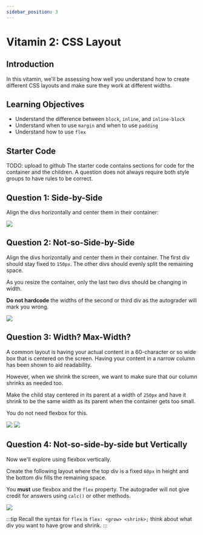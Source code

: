 ```yaml
---
sidebar_position: 3
---
```


# Vitamin 2: CSS Layout

## Introduction

In this vitamin, we'll be assessing how well you understand how to create
different CSS layouts and make sure they work at different widths.

## Learning Objectives

- Understand the difference between `block`, `inline`, and `inline-block`
- Understand when to use `margin` and when to use `padding`
- Understand how to use `flex`

## Starter Code

TODO: upload to github
The starter code contains sections for code for the container and the children.
A question does not always require both style groups to have rules to be correct.

## Question 1: Side-by-Side

Align the divs horizontally and center them in their container:

![](./Vit3Assets/Q1.png)

## Question 2: Not-so-Side-by-Side

Align the divs horizontally and center them in their container. The first div should
stay fixed to `150px`. The other divs should evenly split the remaining space.

As you resize the container, only the last two divs should be changing in width.

**Do not hardcode** the widths of the second or third div as the autograder will mark
you wrong.

![](./Vit3Assets/Q2.png)

## Question 3: Width? Max-Width?

A common layout is having your actual content in a 60-character or so wide box that
is centered on the screen. Having your content in a narrow column has been shown to
aid readability.

However, when we shrink the screen, we want to make sure that our column shrinks
as needed too.

Make the child stay centered in its parent at a width of `250px` and have it shrink
to be the same width as its parent when the container gets too small.

You do not need flexbox for this.

![](./Vit3Assets/Q3Small.png) ![](./Vit3Assets/Q3Big.png)

## Question 4: Not-so-side-by-side but Vertically

Now we'll explore using flexbox vertically.

Create the following layout where the top div is a fixed `60px` in height and
the bottom div fills the remaining space.

You **must** use flexbox and the `flex` property. The autograder will not
give credit for answers using `calc()` or other methods.

![](./Vit3Assets/Q4.png)

:::tip
Recall the syntax for `flex` is `flex: <grow> <shrink>;` think about
what div you want to have grow and shrink.
:::
